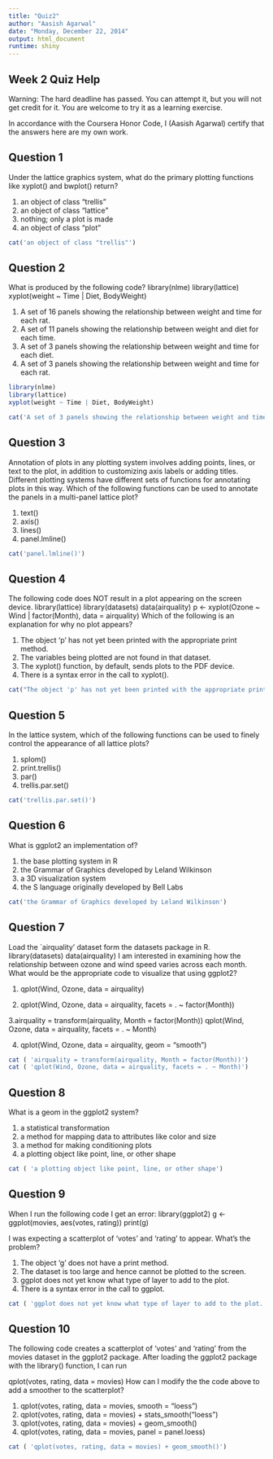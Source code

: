 ```yaml
---
title: "Quiz2"
author: "Aasish Agarwal"
date: "Monday, December 22, 2014"
output: html_document
runtime: shiny
---
```


## Week 2 Quiz Help

Warning: The hard deadline has passed. You can attempt it, but you will not get credit for it. You are welcome to try it as a learning exercise.

In accordance with the Coursera Honor Code, I (Aasish Agarwal) certify that the answers here are my own work.

## Question 1
Under the lattice graphics system, what do the primary plotting functions like xyplot() and bwplot() return?

1. an object of class "trellis"
1. an object of class "lattice"
1. nothing; only a plot is made
1. an object of class "plot"

```r
cat('an object of class "trellis"')
```

## Question 2
What is produced by the following code?
library(nlme)
library(lattice)
xyplot(weight ~ Time | Diet, BodyWeight)

1. A set of 16 panels showing the relationship between weight and time for each rat.
1. A set of 11 panels showing the relationship between weight and diet for each time.
1. A set of 3 panels showing the relationship between weight and time for each diet.
1. A set of 3 panels showing the relationship between weight and time for each rat.

```r
library(nlme)
library(lattice)
xyplot(weight ~ Time | Diet, BodyWeight)

cat('A set of 3 panels showing the relationship between weight and time for each diet')
```

## Question 3
Annotation of plots in any plotting system involves adding points, lines, or text to the plot, in addition to customizing axis labels or adding titles. Different plotting systems have different sets of functions for annotating plots in this way. Which of the following functions can be used to annotate the panels in a multi-panel lattice plot?

1. text()
1. axis()
1. lines()
1. panel.lmline()

```r
cat('panel.lmline()')
```

## Question 4
The following code does NOT result in a plot appearing on the screen device.
library(lattice)
library(datasets)
data(airquality)
p <- xyplot(Ozone ~ Wind | factor(Month), data = airquality)
Which of the following is an explanation for why no plot appears?

1. The object 'p' has not yet been printed with the appropriate print method.
1. The variables being plotted are not found in that dataset.
1. The xyplot() function, by default, sends plots to the PDF device.
1. There is a syntax error in the call to xyplot().

```r
cat("The object 'p' has not yet been printed with the appropriate print method.")
```

## Question 5
In the lattice system, which of the following functions can be used to finely control the appearance of all lattice plots?

1. splom()
1. print.trellis()
1. par()
1. trellis.par.set()

```r
cat('trellis.par.set()')
```

## Question 6
What is ggplot2 an implementation of?

1. the base plotting system in R
1. the Grammar of Graphics developed by Leland Wilkinson
1. a 3D visualization system
1. the S language originally developed by Bell Labs

```r
cat('the Grammar of Graphics developed by Leland Wilkinson')
```

## Question 7
Load the `airquality' dataset form the datasets package in R.
library(datasets)
data(airquality)
I am interested in examining how the relationship between ozone and wind speed varies across each month. What would be the appropriate code to visualize that using ggplot2?

1. qplot(Wind, Ozone, data = airquality)

2. qplot(Wind, Ozone, data = airquality, facets = . ~ factor(Month))
 
3.airquality = transform(airquality, Month = factor(Month))
qplot(Wind, Ozone, data = airquality, facets = . ~ Month)

4. qplot(Wind, Ozone, data = airquality, geom = "smooth")

```r
cat ( 'airquality = transform(airquality, Month = factor(Month))')
cat ( 'qplot(Wind, Ozone, data = airquality, facets = . ~ Month)')

```

## Question 8
What is a geom in the ggplot2 system?

1. a statistical transformation
1. a method for mapping data to attributes like color and size
1. a method for making conditioning plots
1. a plotting object like point, line, or other shape

```r
cat ( 'a plotting object like point, line, or other shape')
```

## Question 9
When I run the following code I get an error:
library(ggplot2)
g <- ggplot(movies, aes(votes, rating))
print(g)

I was expecting a scatterplot of 'votes' and 'rating' to appear. What's the problem?

1. The object 'g' does not have a print method.
1. The dataset is too large and hence cannot be plotted to the screen.
1. ggplot does not yet know what type of layer to add to the plot.
1. There is a syntax error in the call to ggplot.

```r
cat ( 'ggplot does not yet know what type of layer to add to the plot.')
```


## Question 10
The following code creates a scatterplot of 'votes' and 'rating' from the movies dataset in the ggplot2 package. After loading the ggplot2 package with the library() function, I can run

qplot(votes, rating, data = movies)
How can I modify the the code above to add a smoother to the scatterplot?

1. qplot(votes, rating, data = movies, smooth = "loess")
1. qplot(votes, rating, data = movies) + stats_smooth("loess")
1. qplot(votes, rating, data = movies) + geom_smooth()
1. qplot(votes, rating, data = movies, panel = panel.loess)

```r
cat ( 'qplot(votes, rating, data = movies) + geom_smooth()')
```
